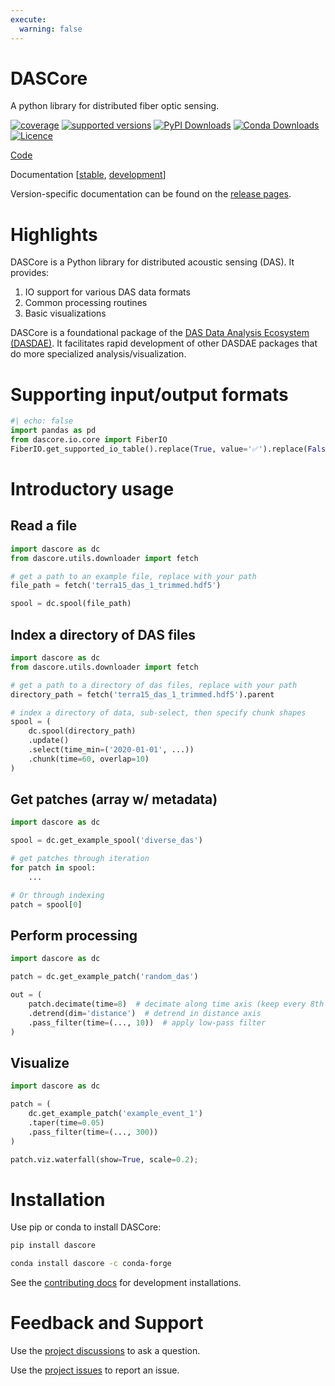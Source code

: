 ```yaml
---
execute:
  warning: false
---
```


# DASCore

A python library for distributed fiber optic sensing.

[![coverage](https://codecov.io/gh/dasdae/dascore/branch/master/graph/badge.svg)](https://codecov.io/gh/dasdae/dascore)
[![supported versions](https://img.shields.io/pypi/pyversions/dascore.svg?label=python_versions)](https://pypi.python.org/pypi/dascore)
[![PyPI Downloads](https://img.shields.io/pypi/dm/dascore.svg?label=pypi)](https://pypi.org/project/dascore/)
[![Conda Downloads](https://img.shields.io/conda/dn/conda-forge/dascore.svg?label=conda)](https://github.com/conda-forge/dascore-feedstock)
[![Licence](https://www.gnu.org/graphics/lgplv3-88x31.png)](https://www.gnu.org/licenses/lgpl.html)

[Code](https://github.com/DASDAE/dascore)

Documentation [[stable](https://dascore.org), [development](https://dascore.quarto.pub/dascore/)]


:::{.callout minimal="true"}
Version-specific documentation can be found on the [release pages](https://github.com/DASDAE/dascore/releases).
:::

# Highlights

DASCore is a Python library for distributed acoustic sensing (DAS). It provides:

1. IO support for various DAS data formats
2. Common processing routines
3. Basic visualizations

:::{.callout-note}
DASCore is a foundational package of the [DAS Data Analysis Ecosystem (DASDAE)](https://github.com/DASDAE). It
facilitates rapid development of other DASDAE packages that do more specialized analysis/visualization.
:::

# Supporting input/output formats
```python
#| echo: false
import pandas as pd
from dascore.io.core import FiberIO
FiberIO.get_supported_io_table().replace(True, value='✅').replace(False, value='❌')
```

# Introductory usage

## Read a file

```python
import dascore as dc
from dascore.utils.downloader import fetch

# get a path to an example file, replace with your path
file_path = fetch('terra15_das_1_trimmed.hdf5')

spool = dc.spool(file_path)
```

## Index a directory of DAS files

```python
import dascore as dc
from dascore.utils.downloader import fetch

# get a path to a directory of das files, replace with your path
directory_path = fetch('terra15_das_1_trimmed.hdf5').parent

# index a directory of data, sub-select, then specify chunk shapes
spool = (
    dc.spool(directory_path)
    .update()
    .select(time_min=('2020-01-01', ...))
    .chunk(time=60, overlap=10)
)
```

## Get patches (array w/ metadata)

```python
import dascore as dc

spool = dc.get_example_spool('diverse_das')

# get patches through iteration
for patch in spool:
    ...

# Or through indexing
patch = spool[0]
```

## Perform processing

```python
import dascore as dc

patch = dc.get_example_patch('random_das')

out = (
    patch.decimate(time=8)  # decimate along time axis (keep every 8th sample)
    .detrend(dim='distance')  # detrend in distance axis
    .pass_filter(time=(..., 10))  # apply low-pass filter
)
```

## Visualize

```python
import dascore as dc

patch = (
    dc.get_example_patch('example_event_1')
    .taper(time=0.05)
    .pass_filter(time=(..., 300))
)

patch.viz.waterfall(show=True, scale=0.2);
```

# Installation

Use pip or conda to install DASCore:

```bash
pip install dascore
```

```bash
conda install dascore -c conda-forge
```

See the [contributing docs](contributing/contributing.qmd) for development installations.

# Feedback and Support

Use the [project discussions](https://github.com/DASDAE/dascore/discussions) to ask a question.

Use the [project issues](https://github.com/DASDAE/dascore/issues) to report an issue.

